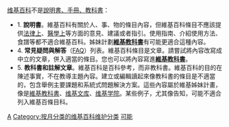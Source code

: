 {{Parent monthly clean up category}}
[[维基百科|维基百科]]不是[[WP:NOTHOWTO|說明書、手冊、教科書]]：
*1. <span id="GUIDE1">'''說明書'''。維基百科有關於人、事、物的條目內容，但維基百科條目不應該提供[[Wikipedia:法律声明|法律上]]、[[Wikipedia:医学声明|醫學上]]等方面的意見、建議或者指引。使用指南、介紹使用方法、食譜等都不適合維基百科。姊妹計劃[[b:|'''維基教科書''']]有可能更適合這種內容。</span>
*4. <span id="GUIDE4">'''常見疑問與解答'''（[[FAQ|FAQ]]）列表。維基百科條目是文章。請嘗試將內容改寫成中立的文章，併入適當的條目。您也可以將內容寫進[[b:|'''維基教科書''']]。</span>
*5. <span id="GUIDE5">'''教科書和註解文章'''。維基百科是百科參考，而非教科書。維基百科的目的在陳述事實，不在教導主題內容。建立或編輯讀起來像教科書的條目是不適當的，包含舉例主要課題和系統式問題解決方案。這些內容屬於維基姊妹計畫，像是[[維基教科書|維基教科書]]、[[维基文库|维基文库]]、[[维基学院|维基学院]]。某些例子，尤其像告知，可能不適合列入維基百條目科。</span>

[[Category:维基百科条目清理‎|A]]
[[Category:按月分类的维基百科维护分类|Category:按月分类的维基百科维护分类]]
[[Category:转移到其它维基计划候选|可能]]